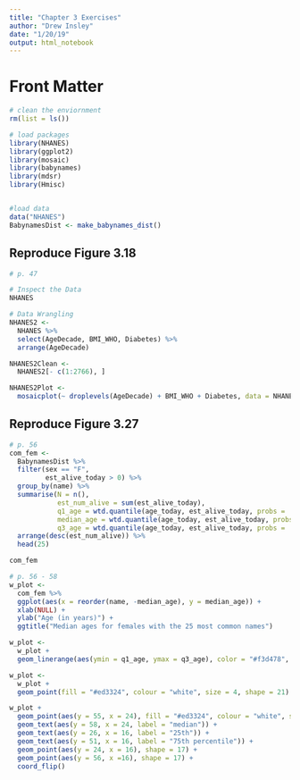 ```yaml
---
title: "Chapter 3 Exercises"
author: "Drew Insley"
date: "1/20/19"
output: html_notebook
---
```


# Front Matter

```r
# clean the enviornment
rm(list = ls())

# load packages
library(NHANES)
library(ggplot2)
library(mosaic)
library(babynames)
library(mdsr)
library(Hmisc)


#load data
data("NHANES")
BabynamesDist <- make_babynames_dist()
```

## Reproduce Figure 3.18

```r
# p. 47

# Inspect the Data
NHANES

# Data Wrangling
NHANES2 <-
  NHANES %>%
  select(AgeDecade, BMI_WHO, Diabetes) %>%
  arrange(AgeDecade)

NHANES2Clean <-
  NHANES2[- c(1:2766), ]

NHANES2Plot <-
  mosaicplot(~ droplevels(AgeDecade) + BMI_WHO + Diabetes, data = NHANES2, shade = TRUE, xlab = "AgeDecade")

```

## Reproduce Figure 3.27

```r
# p. 56
com_fem <-
  BabynamesDist %>%
  filter(sex == "F",
         est_alive_today > 0) %>%
  group_by(name) %>%
  summarise(N = n(),
            est_num_alive = sum(est_alive_today),
            q1_age = wtd.quantile(age_today, est_alive_today, probs = .25) ,
            median_age = wtd.quantile(age_today, est_alive_today, probs = .5),
            q3_age = wtd.quantile(age_today, est_alive_today, probs = .75)) %>%
  arrange(desc(est_num_alive)) %>%
  head(25)

com_fem
```

```r
# p. 56 - 58
w_plot <-
  com_fem %>%
  ggplot(aes(x = reorder(name, -median_age), y = median_age)) +
  xlab(NULL) +
  ylab("Age (in years)") +
  ggtitle("Median ages for females with the 25 most common names")

w_plot <-
  w_plot +
  geom_linerange(aes(ymin = q1_age, ymax = q3_age), color = "#f3d478", size = 10, alpha = 0.8)

w_plot <-
  w_plot +
  geom_point(fill = "#ed3324", colour = "white", size = 4, shape = 21)

w_plot +
  geom_point(aes(y = 55, x = 24), fill = "#ed3324", colour = "white", size = 4, shape = 21) +
  geom_text(aes(y = 58, x = 24, label = "median")) +
  geom_text(aes(y = 26, x = 16, label = "25th")) +
  geom_text(aes(y = 51, x = 16, label = "75th percentile")) +
  geom_point(aes(y = 24, x = 16), shape = 17) +
  geom_point(aes(y = 56, x =16), shape = 17) +
  coord_flip()
```



